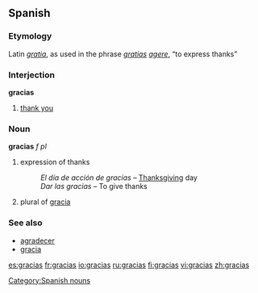 {{see|Gracias}}

==Spanish==

===Etymology===
Latin ''[[gratia]]'', as used in the phrase ''[[gratia]]s [[agere]]'', “to express thanks”

===Interjection===
'''gracias'''
# [[thank you]]

===Noun===
'''gracias''' ''f'' ''pl''
# expression of thanks
#: ''El día de acción de gracias'' &ndash; [[Thanksgiving]] day
#: ''Dar las gracias'' &ndash; To give thanks
# plural of [[gracia]]

===See also===
*[[agradecer]]
*[[gracia]]

[[Category:Spanish nouns]]

[[es:gracias]]
[[fr:gracias]]
[[io:gracias]]
[[ru:gracias]]
[[fi:gracias]]
[[vi:gracias]]
[[zh:gracias]]